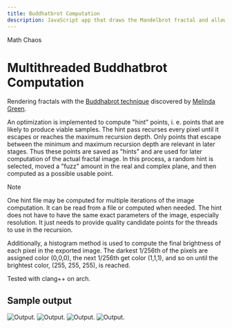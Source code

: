 ```yaml
---
title: Buddhatbrot Computation
description: JavaScript app that draws the Mandelbrot fractal and allows you to zoom in and explore the fractal (uses zero libraries).
---
```



<GroupName>Math Chaos</GroupName>
# Multithreaded Buddhatbrot Computation

Rendering fractals with the [Buddhabrot technique](https://en.wikipedia.org/wiki/Buddhabrot) discovered by [Melinda Green](http://superliminal.com/fractals/).

An optimization is implemented to compute "hint" points, i. e. points that are likely to produce viable samples. The hint pass recurses every pixel until it escapes or reaches the maximum recursion depth. Only points that escape between the minimum and maximum recursion depth are relevant in later stages. Thus these points are saved as "hints" and are used for later computation of the actual fractal image. In this process, a random hint is selected, moved a "fuzz" amount in the real and complex plane, and then computed as a possible usable point.

<Aside type='note'>Note</Aside>

One hint file may be computed for multiple iterations of the image computation. It can be read from a file or computed when needed. The hint does not have to have the same exact parameters of the image, especially resolution. It just needs to provide quality candidate points for the threads to use in the recursion.

Additionally, a histogram method is used to compute the final brightness of each pixel in the exported image. The darkest 1/256th of the pixels are assigned color (0,0,0), the next 1/256th get color (1,1,1), and so on until the brightest color, (255, 255, 255), is reached.

Tested with clang++ on arch.

## Sample output

![Output.](../../../../../Math_Chaos/Buddhabrot_Computation/images/sample_0.jpg)
![Output.](../../../../../Math_Chaos/Buddhabrot_Computation/images/sample_1.jpg)
![Output.](../../../../../Math_Chaos/Buddhabrot_Computation/images/sample_2.jpg)
![Output.](../../../../../Math_Chaos/Buddhabrot_Computation/images/sample_3.jpg)